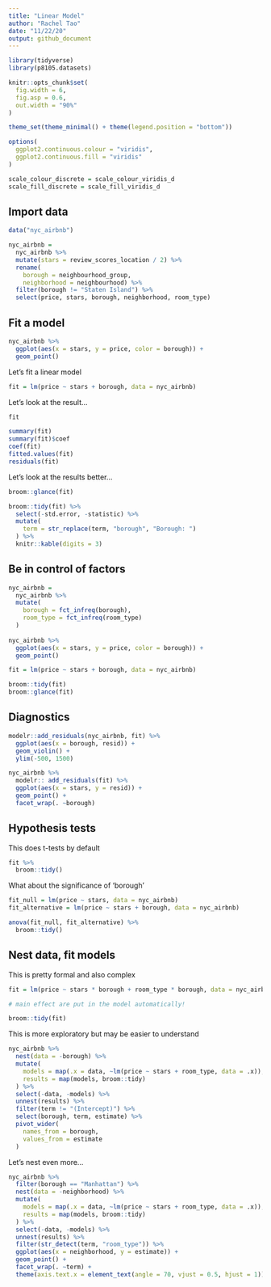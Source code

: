 ```yaml
---
title: "Linear Model"
author: "Rachel Tao"
date: "11/22/20"
output: github_document
---
```


```r
library(tidyverse)
library(p8105.datasets)

knitr::opts_chunk$set(
  fig.width = 6,
  fig.asp = 0.6,
  out.width = "90%"
)

theme_set(theme_minimal() + theme(legend.position = "bottom"))

options(
  ggplot2.continuous.colour = "viridis",
  ggplot2.continuous.fill = "viridis"
)

scale_colour_discrete = scale_colour_viridis_d
scale_fill_discrete = scale_fill_viridis_d

```


## Import data
```r
data("nyc_airbnb")

nyc_airbnb =
  nyc_airbnb %>% 
  mutate(stars = review_scores_location / 2) %>% 
  rename(
    borough = neighbourhood_group,
    neighborhood = neighbourhood) %>% 
  filter(borough != "Staten Island") %>% 
  select(price, stars, borough, neighborhood, room_type)
```

## Fit a model

```r
nyc_airbnb %>% 
  ggplot(aes(x = stars, y = price, color = borough)) +
  geom_point()
```


Let's fit a linear model

```r
fit = lm(price ~ stars + borough, data = nyc_airbnb)
```

Let's look at the result...

```r
fit

summary(fit)
summary(fit)$coef
coef(fit)
fitted.values(fit)
residuals(fit)

```

Let's look at the results better...

```r
broom::glance(fit)

broom::tidy(fit) %>% 
  select(-std.error, -statistic) %>% 
  mutate(
    term = str_replace(term, "borough", "Borough: ")
  ) %>% 
  knitr::kable(digits = 3)
```

## Be in control of factors

```r
nyc_airbnb = 
  nyc_airbnb %>% 
  mutate(
    borough = fct_infreq(borough),
    room_type = fct_infreq(room_type)
  )
  
nyc_airbnb %>%
  ggplot(aes(x = stars, y = price, color = borough)) +
  geom_point()

```

```r
fit = lm(price ~ stars + borough, data = nyc_airbnb)

broom::tidy(fit)
broom::glance(fit)
```

## Diagnostics

```r
modelr::add_residuals(nyc_airbnb, fit) %>% 
  ggplot(aes(x = borough, resid)) +
  geom_violin() +
  ylim(-500, 1500)

nyc_airbnb %>% 
  modelr:: add_residuals(fit) %>% 
  ggplot(aes(x = stars, y = resid)) +
  geom_point() +
  facet_wrap(. ~borough)
```

## Hypothesis tests

This does t-tests by default

```r
fit %>% 
  broom::tidy()
```

What about the significance of 'borough'

```r
fit_null = lm(price ~ stars, data = nyc_airbnb)
fit_alternative = lm(price ~ stars + borough, data = nyc_airbnb)

anova(fit_null, fit_alternative) %>% 
  broom::tidy()
```

## Nest data, fit models

This is pretty formal and also complex

```r
fit = lm(price ~ stars * borough + room_type * borough, data = nyc_airbnb)

# main effect are put in the model automatically!

broom::tidy(fit)

```

This is more exploratory but may be easier to understand

```r
nyc_airbnb %>% 
  nest(data = -borough) %>% 
  mutate(
    models = map(.x = data, ~lm(price ~ stars + room_type, data = .x)),
    results = map(models, broom::tidy)
  ) %>% 
  select(-data, -models) %>% 
  unnest(results) %>% 
  filter(term != "(Intercept)") %>% 
  select(borough, term, estimate) %>% 
  pivot_wider(
    names_from = borough,
    values_from = estimate
  )
```

Let's nest even more...


```r
nyc_airbnb %>% 
  filter(borough == "Manhattan") %>% 
  nest(data = -neighborhood) %>% 
  mutate(
    models = map(.x = data, ~lm(price ~ stars + room_type, data = .x)),
    results = map(models, broom::tidy)
  ) %>% 
  select(-data, -models) %>% 
  unnest(results) %>% 
  filter(str_detect(term, "room_type")) %>% 
  ggplot(aes(x = neighborhood, y = estimate)) +
  geom_point() +
  facet_wrap(. ~term) +
  theme(axis.text.x = element_text(angle = 70, vjust = 0.5, hjust = 1))
```

